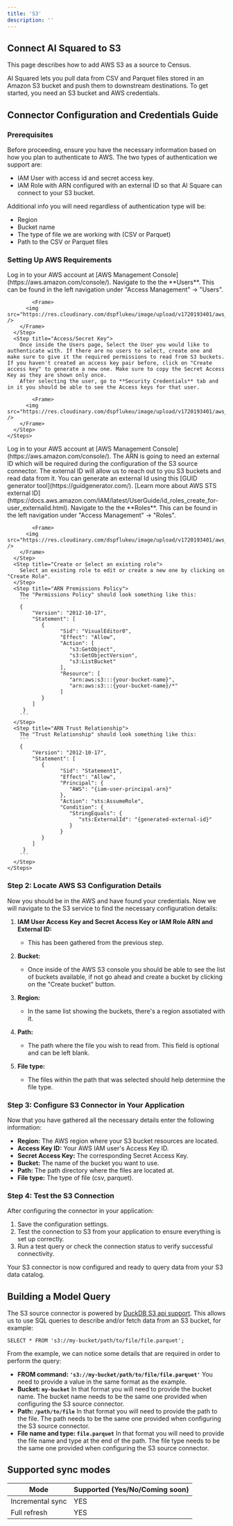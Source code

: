 ```yaml
---
title: 'S3'
description: ''
---
```


## Connect AI Squared to S3

This page describes how to add AWS S3 as a source to Census.

AI Squared lets you pull data from CSV and Parquet files stored in an Amazon S3 bucket and push them to downstream destinations. To get started, you need an S3 bucket and AWS credentials.

## Connector Configuration and Credentials Guide

### Prerequisites

Before proceeding, ensure you have the necessary information based on how you plan to authenticate to AWS. The two types of authentication we support are:
- IAM User with access id and secret access key.
- IAM Role with ARN configured with an external ID so that AI Square can connect to your S3 bucket.

Additional info you will need regardless of authentication type will be:
- Region
- Bucket name
- The type of file we are working with (CSV or Parquet)
- Path to the CSV or Parquet files

### Setting Up AWS Requirements

<AccordionGroup>
  <Accordion title="Steps to Retrieve or Create an IAM Role User credentials">
    <Steps>
      <Step title="Sign In">
        Log in to your AWS account at [AWS Management Console](https://aws.amazon.com/console/).
      </Step>
      <Step title="Users">
        Navigate to the the **Users**. This can be found in the left navigation under "Access Management" -> "Users". 

    		<Frame>
          <img src="https://res.cloudinary.com/dspflukeu/image/upload/v1720193401/aws_users_view.png" />
        </Frame>
      </Step>
      <Step title="Access/Secret Key">
        Once inside the Users page, Select the User you would like to authenticate with. If there are no users to select, create one and make sure to give it the required permissions to read from S3 buckets. If you haven't created an access key pair before, click on "Create access key" to generate a new one. Make sure to copy the Secret Access Key as they are shown only once.
        After selecting the user, go to **Security Credentials** tab and in it you should be able to see the Access keys for that user.

    		<Frame>
          <img src="https://res.cloudinary.com/dspflukeu/image/upload/v1720193401/aws_users_access_key.png" />
        </Frame>
      </Step>
    </Steps>

  </Accordion>
  <Accordion title="Steps to Retrieve or Create an IAM Role ARN">
    <Steps>
      <Step title="Sign In">
        Log in to your AWS account at [AWS Management Console](https://aws.amazon.com/console/).
      </Step>
      <Step title="External ID">
        The ARN is going to need an external ID which will be required during the configuration of the S3 source connector. The external ID will allow us to reach out to you S3 buckets and read data from it.
        You can generate an external Id using this [GUID generator tool](https://guidgenerator.com/). [Learn more about AWS STS external ID](https://docs.aws.amazon.com/IAM/latest/UserGuide/id_roles_create_for-user_externalid.html).
      </Step>
      <Step title="Roles">
        Navigate to the the **Roles**. This can be found in the left navigation under "Access Management" -> "Roles". 

    		<Frame>
          <img src="https://res.cloudinary.com/dspflukeu/image/upload/v1720193401/aws_roles_view.png" />
        </Frame>
      </Step>
      <Step title="Create or Select an existing role">
        Select an existing role to edit or create a new one by clicking on "Create Role".
      </Step>
      <Step title="ARN Premissions Policy">
        The "Permissions Policy" should look something like this:
        ```
        {
            "Version": "2012-10-17",
            "Statement": [
               {
                     "Sid": "VisualEditor0",
                     "Effect": "Allow",
                     "Action": [
                        "s3:GetObject",
                        "s3:GetObjectVersion",
                        "s3:ListBucket"
                     ],
                     "Resource": [
                        "arn:aws:s3:::{your-bucket-name}",
                        "arn:aws:s3:::{your-bucket-name}/*"
                     ]
               }
            ]
         }
        ```
      </Step>
      <Step title="ARN Trust Relationship">
        The "Trust Relationship" should look something like this:
        ```
        {
            "Version": "2012-10-17",
            "Statement": [
               {
                     "Sid": "Statement1",
                     "Effect": "Allow",
                     "Principal": {
                        "AWS": "{iam-user-principal-arn}"
                     },
                     "Action": "sts:AssumeRole",
                     "Condition": {
                        "StringEquals": {
                           "sts:ExternalId": "{generated-external-id}"
                        }
                     }
               }
            ]
         }
        ```
      </Step>
    </Steps>

  </Accordion>
</AccordionGroup>

### Step 2: Locate AWS S3 Configuration Details

Now you should be in the AWS and have found your credentials. Now we will navigate to the S3 service to find the necessary configuration details:

1. **IAM User Access Key and Secret Access Key or IAM Role ARN and External ID:**
   - This has been gathered from the previous step.

2. **Bucket:**
   - Once inside of the AWS S3 console you should be able to see the list of buckets available, if not go ahead and create a bucket by clicking on the "Create bucket" button.

3. **Region:**
   - In the same list showing the buckets, there's a region assotiated with it.

4. **Path:**
   - The path where the file you wish to read from. This field is optional and can be left blank.

5. **File type:**
   - The files within the path that was selected should help determine the file type.

### Step 3: Configure S3 Connector in Your Application

Now that you have gathered all the necessary details enter the following information:
   - **Region:** The AWS region where your S3 bucket resources are located.
   - **Access Key ID:** Your AWS IAM user's Access Key ID.
   - **Secret Access Key:** The corresponding Secret Access Key.
   - **Bucket:** The name of the bucket you want to use.
   - **Path:** The path directory where the files are located at.
   - **File type:** The type of file (csv, parquet).

### Step 4: Test the S3 Connection

After configuring the connector in your application:

1. Save the configuration settings.
2. Test the connection to S3 from your application to ensure everything is set up correctly.
3. Run a test query or check the connection status to verify successful connectivity.

Your S3 connector is now configured and ready to query data from your S3 data catalog.

## Building a Model Query

The S3 source connector is powered by [DuckDB S3 api support](https://duckdb.org/docs/extensions/httpfs/s3api.html). This allows us to use 
SQL queries to describe and/or fetch data from an S3 bucket, for example:
```
SELECT * FROM 's3://my-bucket/path/to/file/file.parquet';
```

From the example, we can notice some details that are required in order to perform the query:
   - **FROM command: `'s3://my-bucket/path/to/file/file.parquet'`** You need to provide a value in the same format as the example.
   - **Bucket: `my-bucket`** In that format you will need to provide the bucket name. The bucket name needs to be
   the same one provided when configuring the S3 source connector.
   - **Path: `/path/to/file`** In that format you will need to provide the path to the file. The path needs to be
   the same one provided when configuring the S3 source connector.
   - **File name and type: `file.parquet`** In that format you will need to provide the file name and type at the end of the path. The file type needs to be
   the same one provided when configuring the S3 source connector.

## Supported sync modes

| Mode             | Supported (Yes/No/Coming soon) |
|------------------|--------------------------------|
| Incremental sync | YES                           |
| Full refresh     | YES                           |
